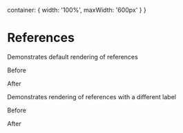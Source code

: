 

<Meta title="core|Components/References" component={References}/>

  container: {
    width: '100%',
    maxWidth: '600px'
  }
}

# References

Demonstrates default rendering of references

<Preview>
  <Story name="default">
    <div style={styles.container}>
      <p>Before</p>
      <References
          references={[
            { id: 'id1', title: 'title1' },
            { id: 'id2', title: 'title2' },
            { id: 'id3', title: 'title3' },
          ]}
        />
        <p>After</p>
    </div>
  </Story>
</Preview>

Demonstrates rendering of references with a different label

<Preview>
  <Story name="label">
    <div style={styles.container}>
        <p>Before</p>
        <References
          referencesLabel="Works Cited"
          references={[
            { id: 'id1', title: 'title1' },
            { id: 'id2', title: 'title2' },
            { id: 'id3', title: 'title3' },
          ]}
        />
        <p>After</p>
    </div>
  </Story>
</Preview>